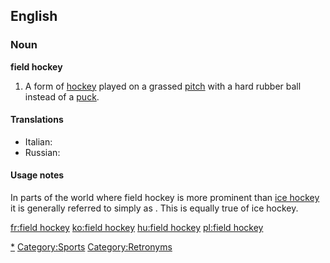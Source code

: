 ==English==

===Noun===
'''field hockey'''

# A form of [[hockey]] played on a grassed [[pitch]] with a hard rubber ball instead of a [[puck]].

====Translations====
* Italian: {{t|it|hockey su prato|m}}
* Russian: {{t|ru|хоккей на траве|m|sc=Cyrl|tr=xokkéj na travé}}

====Usage notes====
In parts of the world where field hockey is more prominent than [[ice hockey]] it is generally referred to simply as {{term|hockey}}. This is equally true of ice hockey.

[[Category:Field hockey|*]]
[[Category:Sports]]
[[Category:Retronyms]]

[[fr:field hockey]]
[[ko:field hockey]]
[[hu:field hockey]]
[[pl:field hockey]]